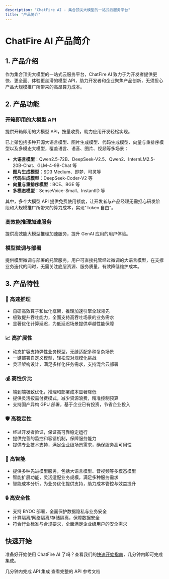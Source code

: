 ```yaml
---
description: "ChatFire AI - 集合顶尖大模型的一站式云服务平台"
title: "产品简介"
---
```


# ChatFire AI 产品简介

## 1. 产品介绍

作为集合顶尖大模型的一站式云服务平台，ChatFire AI 致力于为开发者提供更快、更全面、体验更丝滑的模型 API，助力开发者和企业聚焦产品创新，无须担心产品大规模推广所带来的高昂算力成本。

## 2. 产品功能

### 开箱即用的大模型 API

提供开箱即用的大模型 API，按量收费，助力应用开发轻松实现。

已上架包括多种开源大语言模型、图片生成模型、代码生成模型、向量与重排序模型以及多模态大模型，覆盖语言、语音、图片、视频等多场景：

- **大语言模型**：Qwen2.5-72B、DeepSeek-V2.5、Qwen2、InternLM2.5-20B-Chat、GLM-4-9B-Chat 等
- **图片生成模型**：SD3 Medium、即梦、可灵等
- **代码生成模型**：DeepSeek-Coder-V2 等
- **向量与重排序模型**：BCE、BGE 等
- **多模态模型**：SenseVoice-Small、InstantID 等

其中，多个大模型 API 提供免费使用额度，让开发者与产品经理无需担心研发阶段和大规模推广所带来的算力成本，实现"Token 自由"。

### 高效能推理加速服务

提供高效能大模型推理加速服务，提升 GenAI 应用的用户体验。

### 模型微调与部署

提供模型微调与部署的托管服务，用户可直接托管经过微调的大语言模型，在支撑业务迭代的同时，无需关注底层资源、服务质量，有效降低维护成本。

## 3. 产品特性

### 🚀 高速推理

- 自研高效算子和优化框架，推理加速引擎全球领先
- 极致提升吞吐能力，全面支持高吞吐场景的业务需求
- 显著优化计算延迟，为低延迟场景提供卓越性能保障

### 📈 高扩展性

- 动态扩容支持弹性业务模型，无缝适配多种复杂场景
- 一键部署自定义模型，轻松应对规模化挑战
- 灵活架构设计，满足多样化任务需求，支持混合云部署

### 💰 高性价比

- 端到端极致优化，推理和部署成本显著降低
- 提供灵活按需付费模式，减少资源浪费，精准控制预算
- 支持国产异构 GPU 部署，基于企业已有投资，节省企业投入

### 🛡️ 高稳定性

- 经过开发者验证，保证高可靠稳定运行
- 提供完善的监控和容错机制，保障服务能力
- 提供专业技术支持，满足企业级场景需求，确保服务高可用性

### 🧠 高智能

- 提供多种先进模型服务，包括大语言模型、音视频等多模态模型
- 智能扩展功能，灵活适配业务规模，满足多种服务需求
- 智能成本分析，为业务优化提供支持，助力成本管控与效益提升

### 🔒 高安全性

- 支持 BYOC 部署，全面保护数据隐私与业务安全
- 计算隔离/网络隔离/存储隔离，保障数据安全
- 符合行业标准与合规要求，全面满足企业级用户的安全需求

## 快速开始

准备好开始使用 ChatFire AI 了吗？查看我们的[快速开始指南](/userguide/quickstart)，几分钟内即可完成集成。

<CardGroup cols={2}>
  <Card
    title="快速开始"
    icon="rocket"
    href="/userguide/quickstart"
  >
    几分钟内完成 API 集成
  </Card>
  <Card
    title="API 文档"
    icon="code"
    href="/huobao-api/introduction"
  >
    查看完整的 API 参考文档
  </Card>
</CardGroup>
